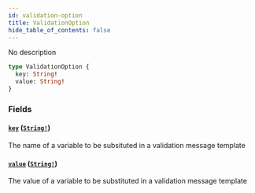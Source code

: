 ```yaml
---
id: validation-option
title: ValidationOption
hide_table_of_contents: false
---
```



No description

```graphql
type ValidationOption {
  key: String!
  value: String!
}
```


### Fields

#### [`key`](#) ([`String!`](/swapi/scalars/string))

The name of a variable to be subsituted in a validation message template


#### [`value`](#) ([`String!`](/swapi/scalars/string))

The value of a variable to be substituted in a validation message template

